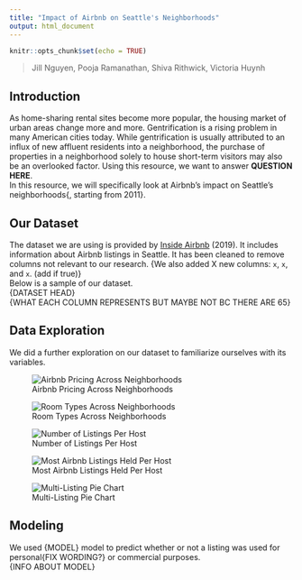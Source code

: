```yaml
---
title: "Impact of Airbnb on Seattle's Neighborhoods"
output: html_document
---
```


```r
knitr::opts_chunk$set(echo = TRUE)
```

> Jill Nguyen, Pooja Ramanathan, Shiva Rithwick, Victoria Huynh

## Introduction
As home-sharing rental sites become more popular, the housing market of urban areas change more and more. Gentrification is a rising problem in many American cities today. While gentrification is usually attributed to an influx of new affluent residents into a neighborhood, the purchase of properties in a neighborhood solely to house short-term visitors may also be an overlooked factor. Using this resource, we want to answer **QUESTION HERE**.  
In this resource, we will specifically look at Airbnb's impact on Seattle's neighborhoods{, starting from 2011}.  

## Our Dataset
The dataset we are using is provided by [Inside Airbnb](http://insideairbnb.com/get-the-data.html) (2019). It includes information about Airbnb listings in Seattle. It has been cleaned to remove columns not relevant to our research. {We also added X new columns: `x`, `x`, and `x`. (add if true)}  
Below is a sample of our dataset.  
{DATASET HEAD}  
{WHAT EACH COLUMN REPRESENTS BUT MAYBE NOT BC THERE ARE 65}

## Data Exploration
We did a further exploration on our dataset to familiarize ourselves with its variables.

![Airbnb Pricing Across Neighborhoods](img/neighborhoodprice.png)

![Room Types Across Neighborhoods](img/neighborhoodroomtype.png)

![Number of Listings Per Host](img/listingsperhost.png)

![Most Airbnb Listings Held Per Host](img/mostlistings.png)

![Multi-Listing Pie Chart](img/multilistings.png) 

## Modeling
We used {MODEL} model to predict whether or not a listing was used for personal{FIX WORDING?} or commercial purposes.  
{INFO ABOUT MODEL}